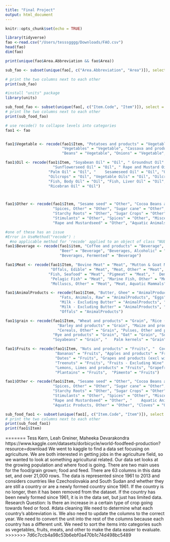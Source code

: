 ```yaml
---
title: "Final Project"
output: html_document
---
```


```r
knitr::opts_chunk$set(echo = TRUE)
```

```r
library(tidyverse)
fao <-read.csv("/Users/tesssgggg/Downloads/FAO.csv")
head(fao)
dim(fao) 
```

```r
print(unique(fao$Area.Abbreviation && fao$Area))

sub_fao <- subset(unique(fao[, c("Area.Abbreviation", "Area")]), select = c("Area.Abbreviation", "Area"))

# print the two columns next to each other
print(sub_fao)
```

```r
#install "units" package
library(units)

```

```r
sub_food_fao <- subset(unique(fao[, c("Item.Code", "Item")]), select = c("Item.Code", "Item"))
# print the two columns next to each other
print(sub_food_fao)

# use recode() to collapse levels into categories
fao1 <- fao


fao1$Vegetable <- recode(fao1$Item, "Potatoes and products" = "Vegetable", "Vegetables, Other" = "Vegetable", 
                         "Vegetables" = "Vegetable", "Cassava and products" = "Vegetable", "Sweet potatoes" = "Vegetable", 
                         "Beans" = "Vegetable", "Onions" = "Vegetable", "Yams" = "Vegetable")

fao1$Oil <- recode(fao1$Item, "Soyabean Oil" = "Oil", "	Groundnut Oil" = "Oil", 
                     "Sunflowerseed Oil" = "Oil", "	Rape and Mustard Oil" = "Oil", "Cottonseed Oil" = "Oil", 
                   "Palm Oil" = "Oil", "	Sesameseed Oil" = "Oil", "Olive Oil" = "Oil", "Oilcrops Oil, Other" = "Oil", 
                   "Oilcrops" = "Oil", "Vegetable Oils" = "Oil", "Oilcrops, Other" = "Oil", "Maize Germ Oil" = "Oil",
                   "Fish, Body Oil" = "Oil", "Fish, Liver Oil" = "Oil", "Coconut Oil" = "Oil", "Palmkernel Oil" = "Oil", 
                   "Ricebran Oil" = "Oil")



fao1$Other <- recode(fao1$Item, "Sesame seed" = "Other", "Cocoa Beans and products" = "Other", "Pepper" = "Other", 
                     "Spices, Other" = "Other", "Sugar cane" = "Other", "Sugar beet" = "Other","	Sugar (Raw Equivalent)" = "Other", "Sweeteners, Other" = "Other", "Honey" = "Other", "	Infant food" = "Other", "Cereals - Excluding Beer" = "Other", 
                     "Starchy Roots" = "Other", "Sugar Crops" = "Other", "Sugar & Sweeteners" = "Other", 
                     "Stimulants" = "Other", "Spices" = "Other", "Miscellaneous" = "Other", "Roots, Other" = "Other",
                     "Rape and Mustardseed" = "Other", "Aquatic Animals, Others" = "Other")

#one of these has an issue
#Error in UseMethod("recode") : 
  #no applicable method for 'recode' applied to an object of class "NULL"
fao1$Beverage <- recode(fao1$item, "Coffee and products" = "Beverage", "Tea (including mate)" = "Beverage", "Wine" = "Beverage", 
                        "Beer" = "Beverage", "Beverages, Alcoholic" = "Beverage", "Alcoholic Beverages" = "Beverage",
                        "Beverages, Fermented" = "Beverage")

fao1$Meat <- recode(fao1$Item, "Bovine Meat" = "Meat", "Mutton & Goat Meat" = "Meat", "Poultry Meat" = "Meat", 
                    "Offals, Edible" = "Meat", "Meat, Other" = "Meat", "Freshwater Fish" = "Meat", "Meat" = "Meat", 
                   "Fish, Seafood" = "Meat", "Pigmeat" = "Meat", "	Demersal Fish" = "Meat",
                    "Pelagic Fish" = "Meat", "Marine Fish, Other" = "Meat", "Crustaceans" = "Meat", "Cephalopods" = "Meat", 
                    "Molluscs, Other" = "Meat", "Meat, Aquatic Mammals" = "Meat")

fao1$AnimalProducts <- recode(fao1$Item, "Butter, Ghee" = "AnimalProducts", "Cream" = "AnimalProducts", 
                        "Fats, Animals, Raw" = "AnimalProducts", "Eggs" = "AnimalProducts", 
                        "Milk - Excluding Butter" = "AnimalProducts", "Eggs" = "AnimalProducts", 
                        "Milk - Excluding Butter" = "AnimalProducts", "Animal fats" = "AnimalProducts", 
                        "Offals" = "AnimalProducts")

fao1$grain <- recode(fao1$Item, "Wheat and products" = "Grain", "Rice (Milled Equivalent)" = "Grain",
                       "Barley and products" = "Grain", "Maize and products" = "Grain", "	Millet and products" = "Grain", 
                       "Cereals, Other" = "Grain", "Pulses, Other and products" = "Grain", "Pulses" = "Grain", 
                     "Rye and products" = "Grain", "Oat" = "Grain", "Sorghum and products" = "Grain", "Peas" = "Grain", 
                     "Soyabeans" = "Grain", "	Palm kernels" = "Grain", "Sunflower seed" = "Grain", "Cottonseed" = "Grain")

fao1$Fruits <- recode(fao1$Item, "Nuts and products" = "Fruits", "	Coconuts - Incl Copra" = "Fruits", "Olives (including preserved)" = "Fruits", "	Tomatoes and products" = "Fruits", "Oranges, Mandarines" = "Fruits", "Citrus, Other	" = "Fruits", 
                      "Bananas" = "Fruits", "Apples and products" = "Fruits", "Pineapples and products" = "Fruits",
                      "Dates" = "Fruits", "Grapes and products (excl wine)" = "Fruits", "Fruits, Other" = "Fruits", 
                      "Treenuts" = "Fruits", "Fruits - Excluding Wine" = "Fruits", "Groundnuts (Shelled Eq)" = "Fruits", 
                      "Lemons, Limes and products" = "Fruits", "Grapefruit and products" = "Fruits", 
                      "Plantains" = "Fruits",  "Pimento" = "Fruits")

fao1$Other <- recode(fao1$Item, "Sesame seed" = "Other", "Cocoa Beans and products" = "Other", "Pepper" = "Other", 
                     "Spices, Other" = "Other", "Sugar cane" = "Other", "Sugar beet" = "Other","	Sugar (Raw Equivalent)" = "Other", "Sweeteners, Other" = "Other", "Honey" = "Other", "	Infant food" = "Other", "Cereals - Excluding Beer" = "Other", 
                     "Starchy Roots" = "Other", "Sugar Crops" = "Other", "Sugar & Sweeteners" = "Other", 
                     "Stimulants" = "Other", "Spices" = "Other", "Miscellaneous" = "Other", "Roots, Other" = "Other",
                     "Rape and Mustardseed" = "Other", "	Aquatic Animals, Others" = "Other", "Aquatic Plants" = "Other", 
                     "Aquatic Products, Other" = "Other", "Cloves" = "Other", "Sugar non-centrifugal" = "Other")

sub_food_fao1 <- subset(unique(fao1[, c("Item.Code", "Item")]), select = c("Item.Code", "Item"))
# print the two columns next to each other
print(sub_food_fao1)
print(fao1$Item)
```













=======
Tess Kern, Leah Greiner, Maheeka Devarakondra
https://www.kaggle.com/datasets/dorbicycle/world-foodfeed-production?resource=download
We went to kaggle to find a data set focusing on agriculture. We are both interested in getting jobs in the agriculture field, so we wanted to look at something agricultural related. Our data set looks at the growing population and where food is going. There are two main uses for the food/grain grown; food and feed. There are 63 columns in this data set, and over 21,000 rows. The data is represented since 1961 to 2013 and considers countries like Czechoslovakia and South Sudan and whether they are still a country or are a newly formed country since 1961. If the country is no longer, then it has been removed from the dataset. If the country has been newly formed since 1961, it is in the data set, but just has limited data. 
Research Question: Is there an increase in a certain type of crop going towards feed or food.
#data cleaning
We need to determine what each country's abbreviation is. We also need to update the columns to the correct year. We need to convert the unit into the rest of the columns because each country has a different unit. We need to sort the items into categories such as vegetables, fruits, meats, and other to make the data easier to evaluate.
>>>>>>> 7d6c7ccb4a98c53b6ebf0a470b1c74d498bc5489
